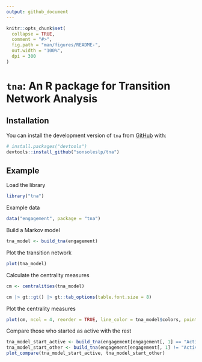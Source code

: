```yaml
---
output: github_document
---
```


<!-- README.md is generated from README.Rmd. Please edit that file -->

```r
knitr::opts_chunk$set(
  collapse = TRUE,
  comment = "#>",
  fig.path = "man/figures/README-",
  out.width = "100%",
  dpi = 300
)
```

# `tna`: An R package for Transition Network Analysis

<!-- badges: start -->
<!-- badges: end -->


## Installation

You can install the development version of `tna` from [GitHub](https://github.com/) with:

```r
# install.packages("devtools")
devtools::install_github("sonsoleslp/tna")
```

## Example

Load the library
```r
library("tna")
```

Example data
```r
data("engagement", package = "tna")
```

Build a Markov model
```r
tna_model <- build_tna(engagement)
```

Plot the transition network
```r
plot(tna_model)
```

Calculate the centrality measures
```r
cm <- centralities(tna_model)
```

```r
cm |> gt::gt() |> gt::tab_options(table.font.size = 8)
```

Plot the centrality measures
```r
plot(cm, ncol = 4, reorder = TRUE, line_color = tna_model$colors, point_color = tna_model$colors) 
```

Compare those who started as active with the rest
```r
tna_model_start_active <- build_tna(engagement[engagement[, 1] == "Active", ])
tna_model_start_other <- build_tna(engagement[engagement[, 1] != "Active", ])
plot_compare(tna_model_start_active, tna_model_start_other)
```

